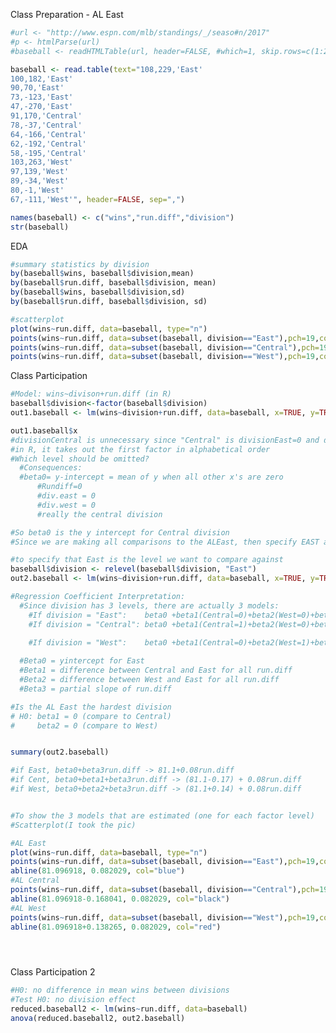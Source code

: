 Class Preparation - AL East 
```r
#url <- "http://www.espn.com/mlb/standings/_/seaso#n/2017"
#p <- htmlParse(url)
#baseball <- readHTMLTable(url, header=FALSE, #which=1, skip.rows=c(1:21,27,33),

baseball <- read.table(text="108,229,'East'
100,182,'East'
90,70,'East'
73,-123,'East'
47,-270,'East'
91,170,'Central'
78,-37,'Central'
64,-166,'Central'
62,-192,'Central'
58,-195,'Central'
103,263,'West'
97,139,'West'
89,-34,'West'
80,-1,'West'
67,-111,'West'", header=FALSE, sep=",")  

names(baseball) <- c("wins","run.diff","division")
str(baseball)

```


EDA
```r
#summary statistics by division
by(baseball$wins, baseball$division,mean)
by(baseball$run.diff, baseball$division, mean)
by(baseball$wins, baseball$division,sd)
by(baseball$run.diff, baseball$division, sd)

#scatterplot
plot(wins~run.diff, data=baseball, type="n")
points(wins~run.diff, data=subset(baseball, division=="East"),pch=19,col="orange")
points(wins~run.diff, data=subset(baseball, division=="Central"),pch=19,col="black")
points(wins~run.diff, data=subset(baseball, division=="West"),pch=19,col="red")
```


Class Participation
```r

#Model: wins~divison+run.diff (in R)
baseball$division<-factor(baseball$division)
out1.baseball <- lm(wins~division+run.diff, data=baseball, x=TRUE, y=TRUE)

out1.baseball$x
#divisionCentral is unnecessary since "Central" is divisionEast=0 and divisionWest=0
#in R, it takes out the first factor in alphabetical order
#Which level should be omitted?
  #Consequences:
  #beta0= y-intercept = mean of y when all other x's are zero
      #Rundiff=0
      #div.east = 0
      #div.west = 0
      #really the central division

#So beta0 is the y intercept for Central division
#Since we are making all comparisons to the ALEast, then specify EAST as the level that is omitted

#to specify that East is the level we want to compare against
baseball$division <- relevel(baseball$division, "East")
out2.baseball <- lm(wins~division+run.diff, data=baseball, x=TRUE, y=TRUE)

#Regression Coefficient Interpretation:
  #Since division has 3 levels, there are actually 3 models:
    #If division = "East":    beta0 +beta1(Central=0)+beta2(West=0)+beta3(run.diff)  so model: beta0+beta3(run.diff)
    #If division = "Central": beta0 +beta1(Central=1)+beta2(West=0)+beta3(run.diff)  so model: beta0+beta1+beta3(run.diff)
                                                                                    #real y intercept = beta0+beta1
    #If division = "West":    beta0 +beta1(Central=0)+beta2(West=1)+beta3(run.diff)  so model: beta0+beta2+beta3(run.diff)

  #Beta0 = yintercept for East
  #Beta1 = difference between Central and East for all run.diff
  #Beta2 = difference between West and East for all run.diff
  #Beta3 = partial slope of run.diff

#Is the AL East the hardest division
# H0: beta1 = 0 (compare to Central)
#     beta2 = 0 (compare to West)


summary(out2.baseball)

#if East, beta0+beta3run.diff -> 81.1+0.08run.diff
#if Cent, beta0+beta1+beta3run.diff -> (81.1-0.17) + 0.08run.diff
#if West, beta0+beta2+beta3run.diff -> (81.1+0.14) + 0.08run.diff


#To show the 3 models that are estimated (one for each factor level)
#Scatterplot(I took the pic)

#AL East
plot(wins~run.diff, data=baseball, type="n")
points(wins~run.diff, data=subset(baseball, division=="East"),pch=19,col="blue")
abline(81.096918, 0.082029, col="blue")
#AL Central
points(wins~run.diff, data=subset(baseball, division=="Central"),pch=19,col="black")
abline(81.096918-0.168041, 0.082029, col="black")
#AL West
points(wins~run.diff, data=subset(baseball, division=="West"),pch=19,col="red")
abline(81.096918+0.138265, 0.082029, col="red")





```


Class Participation 2
```r
#H0: no difference in mean wins between divisions
#Test H0: no division effect
reduced.baseball2 <- lm(wins~run.diff, data=baseball)
anova(reduced.baseball2, out2.baseball)
```







